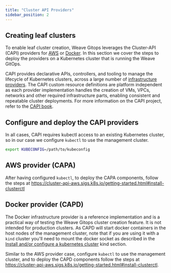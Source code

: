 ```yaml
---
title: "Cluster API Providers"
sidebar_position: 2
---
```



## Creating leaf clusters <TierLabel tiers="enterprise" />

To enable leaf cluster creation, Weave Gitops leverages the Cluster-API (CAPI) providers for [AWS](https://cluster-api-aws.sigs.k8s.io/getting-started.html) or [Docker](https://cluster-api.sigs.k8s.io/user/quick-start.html).
In this section we cover the steps to deploy the providers on a Kubernetes cluster that is running the Weave GitOps.

CAPI provides declarative APIs, controllers, and tooling to manage the lifecycle of Kubernetes clusters, across
a large number of [infrastructure providers](https://cluster-api.sigs.k8s.io/reference/providers.html#infrastructure).
The CAPI custom resource definitions are platform independent as each provider implementation handles the creation of VMs,
VPCs, networks and other required infrastructure parts, enabling consistent and repeatable cluster deployments.
For more information on the CAPI project, refer to the [CAPI book](https://cluster-api.sigs.k8s.io/introduction.html).

## Configure and deploy the CAPI providers

In all cases, CAPI requires kubectl access to an existing Kubernetes cluster, so in our case we configure `kubectl` to use the management cluster.

```bash
export KUBECONFIG=/path/to/kubeconfig
```

## AWS provider (CAPA)

After having configured `kubectl`, to deploy the CAPA components, follow the steps at https://cluster-api-aws.sigs.k8s.io/getting-started.html#install-clusterctl

## Docker provider (CAPD)

The Docker infrastructure provider is a reference implementation and is a practical way of testing the Weave Gitops cluster creation feature. It is not intended for production clusters. As CAPD will start docker containers in the host nodes of the management cluster, note that if you are using it with a `kind` cluster you'll need to mount the docker socket as described in the [Install and/or configure a kubernetes cluster](https://cluster-api-aws.sigs.k8s.io/getting-started.html#install-andor-configure-a-kubernetes-cluster) kind section.

Similar to the AWS provider case, configure `kubectl` to use the management cluster, and to deploy the CAPD components follow the steps at https://cluster-api-aws.sigs.k8s.io/getting-started.html#install-clusterctl.
